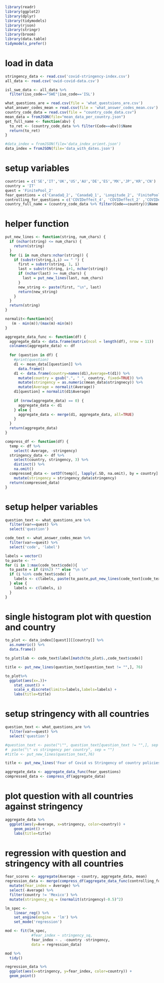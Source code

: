 ```r
library(readr)
library(ggplot2)
library(dplyr)
library(tidymodels)
library(rjson)
library(stringr)
library(broom)
library(data.table)
tidymodels_prefer()
```

# load in data
```r
stringency_data <- read.csv('covid-stringency-index.csv')
all_data <- read.csv('owid-covid-data.csv')

isl_swe_data <- all_data %>%
  filter(iso_code=="SWE"|iso_code=='ISL')

what_questions_are = read.csv(file = 'what_questsions_are.csv')
what_answer_codes_mean = read.csv(file = 'what_answer_codes_mean.csv')
country_code_data = read.csv(file = "country_code_data.csv")
mean_data = fromJSON(file="mean_data_per_country.json")
get_full_name <- function(abv) {
  to_ret <- (country_code_data %>% filter(Code==abv))$Name
  return(to_ret)
}

#data_index = fromJSON(file='data_index_orient.json')
data_index = fromJSON(file='data_with_dates.json')
```

# setup variables
```r
countries = c('SE','IT','UK','US','AU','DE','ES','MX','JP','KR','CN')
country = 'IT'
quest = 'FinitePool_2'
fear_questions = c('CanadaQ_2', 'CanadaQ_1', 'Longitude_2', 'FinitePool_2', 'FinitePool_5', 'CanadaQ_3', 'Friends_8', 'Personal_8')
controlling_for_questions = c('COVIDeffect_4', 'COVIDeffect_2' ,'COVIDeffect_3', 'COVIDeffect_1')
country_full_name = (country_code_data %>% filter(Code==country))$Name
```

# helper function
```r
put_new_lines <- function(string, num_chars) {
  if (nchar(string) <= num_chars) {
    return(string)
  }
  for (i in num_chars:nchar(string)) {
    if (substr(string,i,i) == " ") {
      first = substr(string, 1, i)
      last = substr(string, i+1, nchar(string))
      if (nchar(last) >= num_chars) {
        last = put_new_lines(last, num_chars)
      }
      new_string <- paste(first, "\n", last)
      return(new_string)
    }
  }
  return(string)
}

normalit<-function(m){
   (m - min(m))/(max(m)-min(m))
}

aggregate_data_func <- function(df) {
  aggregate_data <- data.frame(matrix(ncol = length(df), nrow = 11))
  colnames(aggregate_data) <- df
  
  for (question in df) {
    #print(question)
    d1 <- mean_data[[question]] %>%
      data.frame()
    d1 <- data.frame(country=names(d1),Average=t(d1)) %>%
      mutate(country = gsub(".", " ", country, fixed=TRUE)) %>%
      mutate(stringency = as.numeric(mean_data$stringnecy)) %>%
      mutate(Average = normalit(Average))
    d1[question] = normalit(d1$Average)
    
    if (nrow(aggregate_data) == 0) {
      aggregate_data <- d1
    } else {
      aggregate_data <- merge(d1, aggregate_data, all=TRUE)
    }
  }
  return(aggregate_data)
}

compress_df <- function(df) {
  temp <- df %>%
    select(-Average, -stringency)
  stringency_data <- df %>%
    select(country, stringency, 3) %>%
    distinct() %>%
    na.omit()
  compressed_data <- setDT(temp)[, lapply(.SD, na.omit), by = country] %>%
    mutate(stringency = stringency_data$stringency)
  return(compressed_data)
}
```

# setup helper variables
```r
question_text <- what_questions_are %>%
  filter(var==quest) %>%
  select('question')

code_text <- what_answer_codes_mean %>%
  filter(var==quest) %>%
  select('code', 'label')

labels = vector()
to_paste <- ""
for (i in 1:max(code_text$code)){
  to_paste = if (i%%2) "" else "\n \n"
  if (i %in% code_text$code) {
    labels <- c(labels, paste(to_paste,put_new_lines(code_text[code_text$code==i,]$label,13)))
  } else {
    labels <- c(labels, i)
  }
}
```

# single histogram plot with question and country
```r
to_plot <- data_index[[quest]][[country]] %>%
  as.numeric() %>%
  data.frame()

to_plot$lab <- code_text$label[match(to_plot$.,code_text$code)]

title <- put_new_lines(question_text[question_text != "",], 76)

to_plot%>%
  ggplot(aes(x=.))+
    stat_count() +
    scale_x_discrete(limits=labels,labels=labels) +
    labs(title=title)
```

# setup stringency with all countries
```r
question_text <- what_questions_are %>%
  filter(var==quest) %>%
  select('question')

#question_text <- paste("\"", question_text[question_text != "",], sep = "") %>%
#  paste("\" vs stringency per country", sep = "")
#title <- put_new_lines(question_text,76)

title <- put_new_lines('Fear of Covid vs Stringency of country policies',76)

aggregate_data <- aggregate_data_func(fear_questions)
compressed_data <- compress_df(aggregate_data)

```


# plot question with all countries against stringency
``` r
aggregate_data %>%
  ggplot(aes(y=Average, x=stringency, color=country)) +
    geom_point() +
    labs(title=title)
```

# regression with question and stringency with all countries
```r

fear_scores <- aggregate(Average ~ country, aggregate_data, mean)
regression_data <- merge(compress_df(aggregate_data_func(controlling_for_questions)), fear_scores) %>%
  mutate(fear_index = Average) %>%
  select(-Average) %>%
  filter(country != 'Mexico') %>%
  mutate(stringency_sq = (normalit(stringency)-0.5)^2)

lm_spec <-
    linear_reg() %>% 
    set_engine(engine = 'lm') %>% 
    set_mode('regression')

mod <- fit(lm_spec,
            #fear_index ~ stringency_sq,
            fear_index ~ . -country -stringency,
            data = regression_data)

mod %>%
  tidy()

regression_data %>%
  ggplot(aes(x=stringency, y=fear_index, color=country)) +
  geom_point()
  
```